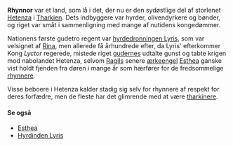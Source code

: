 {{title:Rhynnor}}
{{author:Laura Holmegaard}}
{{timestamp:2011-01-11T10:17:05Z}}
{{copyright:Rhynnor}}
'''Rhynnor''' var et land, som lå i det, der nu er den sydøstlige del af storlenet [[Hetenza]] i [[Tharkien]]. Dets indbyggere var hyrder, olivendyrkere og bønder, og riget var småt i sammenligning med mange af nutidens kongedømmer.

Nationens første gudetro regent var [[Hyrdinden Lyris|hyrdedronningen Lyris]], som var velsignet af [[Rina]], men allerede få århundrede efter, da Lyris' efterkommer Kong ''Lyctor'' regerede, mistede riget [[guderne|gudernes]] udtalte gunst og tabte krigen mod nabolandet Hetenza, selvom [[Ragil|Ragils]] senere [[ærkeengel]] [[Esthea]] ganske vist holdt fjenden fra døren i mange år som hærfører for de fredsommelige [[rhynner|rhynnere]].

Visse beboere i Hetenza kalder stadig sig selv for rhynnere af respekt for deres forfædre, men de fleste har det glimrende med at være [[tharkiner|tharkinere]].

====Se også====
*[[Esthea]]
*[[Hyrdinden Lyris]]